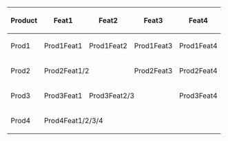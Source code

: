 {|
|-
! Product
! Feat1
! Feat2
! Feat3
! Feat4
|-
! Prod1
| Prod1Feat1
| Prod1Feat2
| Prod1Feat3
| Prod1Feat4
|-
! Prod2
| colspan="2" | Prod2Feat1/2
| Prod2Feat3
| Prod2Feat4
|-
! Prod3
| Prod3Feat1
| colspan="2" | Prod3Feat2/3
| Prod3Feat4
|-
! Prod4
| colspan="4" | Prod4Feat1/2/3/4
|}